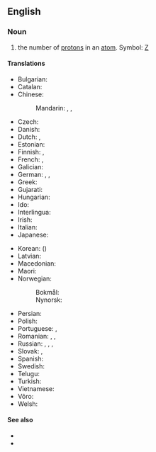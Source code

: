 {{also|atomic-number}}
==English==
{{wikipedia}}

===Noun===
{{en-noun}}

# {{lb|en|physics|chemistry}} the number of [[proton]]s in an [[atom]]. Symbol: [[Z]]

====Translations====
{{trans-top|number of protons}}
* Bulgarian: {{t|bg|а́томен но́мер|m}}
* Catalan: {{t+|ca|nombre atòmic|m}}
* Chinese:
*: Mandarin: {{t+|cmn|原子序數|sc=Hani}}, {{t+|cmn|原子序数|tr=yuánzǐ xùshù|sc=Hani}}, {{t+|cmn|原子序|tr=yuánzǐxù|sc=Hani}}
* Czech: {{t+|cs|atomové číslo|n}}
* Danish: {{t+|da|atomnummer|n}}
* Dutch: {{t+|nl|atoomnummer|n}}, {{t+|nl|atoomgetal|n}}
* Estonian: {{t|et|aatominumber}}
* Finnish: {{t+|fi|järjestysluku}}, {{t+|fi|atomiluku}}
* French: {{t+|fr|numéro atomique|m}}, {{qualifier|less common}} {{t+|fr|nombre atomique|m}}
* Galician: {{t+|gl|número atómico|m}}
* German: {{t+|de|Ordnungszahl|f}}, {{t+|de|Kernladungszahl|f}}, {{t|de|Atomnummer|f}}
* Greek: {{t+|el|ατομικός αριθμός}}
* Gujarati: {{t|gu|પરમાણુ ક્રમાંક}}
* Hungarian: {{t+|hu|rendszám}}
* Ido: {{t|io|atomala nombro}}
* Interlingua: {{t|ia|numero atomic}}
* Irish: {{t|ga|uimhir adamhach|f}}
* Italian: {{t+|it|numero atomico}}
* Japanese: {{t+|ja|原子番号|tr=げんしばんごう, genshi bangō}}
{{trans-mid}}
* Korean: {{t+|ko|원자번호}} ({{t+|ko|原子番號}})
* Latvian: {{t|lv|atomskaitlis|m}}
* Macedonian: {{t|mk|атомски број|m}}
* Maori: {{t|mi|tau iraoho}}
* Norwegian:
*: Bokmål: {{t+|nb|atomnummer|n}}
*: Nynorsk: {{t|nn|atomnummer|n}}
* Persian: {{t|fa|عدد اتمی|tr='adad-e atomi}}
* Polish: {{t+|pl|liczba atomowa|f}}
* Portuguese: {{t+|pt|número atômico}}, {{t+|pt|número atómico}}
* Romanian: {{t+|ro|număr atomic|n}}, {{t|ro|număr de ordine atomic|n}}, {{t|ro|număr de protoni}}
* Russian: {{t|ru|а́томное число́|n}}, {{t+|ru|а́томный но́мер|m}}, {{t|ru|заря́довое число́|c}} {{qualifier|а́томного ядра́}}, {{t+|ru|поря́дковый но́мер|m}} {{qualifier|хими́ческого элеме́нта}}
* Slovak: {{t|sk|atómové číslo|n}}, {{t|sk|protónové číslo|n}}
* Spanish: {{t+|es|número atómico}}
* Swedish: {{t+|sv|atomnummer|n}}
* Telugu: {{t+|te|పరమాణు సంఖ్య}}
* Turkish: {{t+|tr|atom numarası}}
* Vietnamese: {{t|vi|số nguyên tử}}
* Võro: {{t|vro|aadomarv}}
* Welsh: {{t+|cy|rhif atomig|m}}
{{trans-bottom}}

====See also====
* {{l|en|mass number}}
* {{l|en|neutron number}}